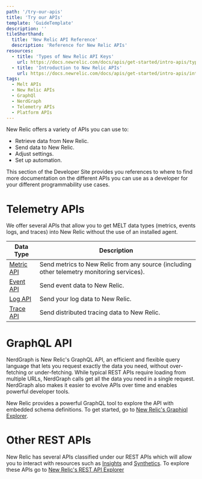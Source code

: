 ```yaml
---
path: '/try-our-apis'
title: 'Try our APIs'
template: 'GuideTemplate'
description: ''
tileShorthand:
  title: 'New Relic API Reference'
  description: 'Reference for New Relic APIs'
resources:
  - title: 'Types of New Relic API Keys'
    url: https://docs.newrelic.com/docs/apis/get-started/intro-apis/types-new-relic-api-keys
  - title: 'Introduction to New Relic APIs'
    url: https://docs.newrelic.com/docs/apis/get-started/intro-apis/introduction-new-relic-apis
tags:
  - Melt APIs
  - New Relic APIs
  - GraphQl
  - NerdGraph
  - Telemetry APIs
  - Platform APIs
---
```


<Intro>

New Relic offers a variety of APIs you can use to:

- Retrieve data from New Relic.
- Send data to New Relic.
- Adjust settings.
- Set up automation.

This section of the Developer Site provides you references to where to find more
documentation on the different APIs you can use as a developer for your
different programmability use cases.

</Intro>

# Telemetry APIs

We offer several APIs that allow you to get MELT data types (metrics, events logs, and traces) into New Relic without the use of an installed agent.

<Table>
  <thead>
    <tr>
      <th>Data Type</th>
      <th>Description</th>
    </tr>
  </thead>
  <tbody>
    <tr>
      <td>
        <a href="https://docs.newrelic.com/docs/telemetry-data-platform/get-data/apis/introduction-metric-api">
          Metric API
        </a>
      </td>
      <td>
        Send metrics to New Relic from any source (including other telemetry
        monitoring services).
      </td>
    </tr>
    <tr>
      <td>
        <a href="https://docs.newrelic.com/docs/telemetry-data-platform/ingest-manage-data/ingest-apis/use-event-api-report-custom-events">
          Event API
        </a>
      </td>
      <td>Send event data to New Relic.</td>
    </tr>
    <tr>
      <td>
        <a href="https://docs.newrelic.com/docs/logs/log-management/log-api/introduction-log-api">
          Log API
        </a>
      </td>
      <td>Send your log data to New Relic.</td>
    </tr>
    <tr>
      <td>
        <a href="https://docs.newrelic.com/docs/understand-dependencies/distributed-tracing/trace-api/introduction-trace-api">
          Trace API
        </a>
      </td>
      <td>Send distributed tracing data to New Relic.</td>
    </tr>
  </tbody>
</Table>

# GraphQL API

NerdGraph is New Relic's GraphQL API, an efficient and flexible query language that lets you request exactly the data you need, without over-fetching or under-fetching. While typical REST APIs require loading from multiple URLs, NerdGraph calls get all the data you need in a single request. NerdGraph also makes it easier to evolve APIs over time and enables powerful developer tools.

New Relic provides a powerful GraphQL tool to explore the API with embedded schema definitions. To get started, go to [New Relic's Graphiql Explorer](https://api.newrelic.com/graphiql).

# Other REST APIs

New Relic has several APIs classified under our REST APIs which will allow you to interact with
resources such as [Insights](https://docs.newrelic.com/docs/insights/insights-api) and [Synthetics](https://docs.newrelic.com/docs/apis/synthetics-rest-api/monitor-examples/manage-synthetics-monitors-rest-api). To explore these APIs go to [New Relic's REST API Explorer](https://rpm.newrelic.com/api/explore)
